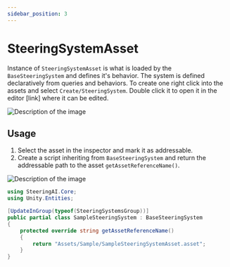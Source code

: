 ```yaml
---
sidebar_position: 3
---
```


# SteeringSystemAsset

Instance of `SteeringSystemAsset` is what is loaded by the `BaseSteeringSystem` and defines it's behavior. The system is defined declaratively from queries and behaviors. To create one right click into the assets and select `Create/SteeringSystem`. Double click it to open it in the editor [link] where it can be edited. 

<img src="/img/core/SteeringSystemMain.png" alt="Description of the image"/>

## Usage

1) Select the asset in the inspector and mark it as addressable. 
2) Create a script inheriting from `BaseSteeringSystem` and return the addressable path to the asset `getAssetReferenceName()`.

<img src="/img/core/AddressablePath.png" alt="Description of the image"/>

```csharp title="SampleSteeringSystem.cs"
using SteeringAI.Core;
using Unity.Entities;

[UpdateInGroup(typeof(SteeringSystemsGroup))]
public partial class SampleSteeringSystem : BaseSteeringSystem
{
    protected override string getAssetReferenceName()
    {
        return "Assets/Sample/SampleSteeringSystemAsset.asset";
    }
}
```
